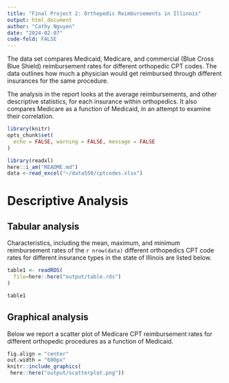 ```yaml
---
title: "Final Project 2: Orthopedic Reimbursements in Illinois"
output: html_document
author: "Cathy Nguyen"
date: "2024-02-07"
code-fold: FALSE
---
```


The data set  compares Medicaid, Medicare, and commercial (Blue Cross Blue Shield) reimbursement rates for different orthopedic CPT codes. The data  outlines how much a physician would get reimbursed through different insurances for the same procedure.

The analysis in the report looks at the average reimbursements, and other descriptive statistics, for each insurance within orthopedics. It also compares Medicare as a function of Medicaid, in an attempt to examine their correlation.

``` r
library(knitr)
opts_chunk$set(
  echo = FALSE, warning = FALSE, message = FALSE
)
```

```r
library(readxl)
here::i_am("README.md")
data <-read_excel("~/data550/cptcodes.xlsx")
```

# Descriptive Analysis

## Tabular analysis

Characteristics, including the mean, maximum, and minimum reimbursement rates of the `r nrow(data)` different orthopedics CPT code rates for different insurance types in the state of Illinois are listed below.

```r
table1 <- readRDS(
  file=here::here("output/table.rds")
)

table1
```

## Graphical analysis

Below we report a scatter plot of Medicare CPT reimbursement rates for different orthopedic procedures as a function of Medicaid. 

```r
fig.align = "center"
out.width = "600px"
knitr::include_graphics(
 here::here("output/scatterplot.png"))
```